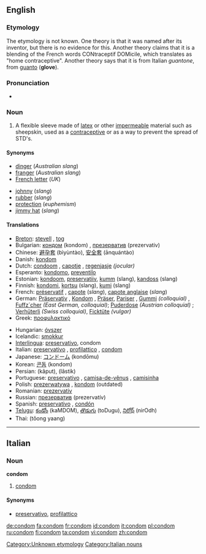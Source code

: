 ==English==
{{wikipedia}}

===Etymology===
The etymology is not known.  One theory is that it was named after its inventor, but there is no evidence for this.  Another theory claims that it is a blending of the French words CONtraceptif DOMicile, which translates as "home contraceptive".  Another theory says that it is from Italian ''guantone'', from [[guanto]] ('''glove''').

===Pronunciation===
* {{audio|en-us-condom.ogg|Audio (US)}}

===Noun===
{{en-noun}}

# A flexible sleeve made of [[latex]] or other [[impermeable]] material such as sheepskin, used as a [[contraceptive]] or as a way to prevent the spread of STD's.

====Synonyms====
{{top2}}
* [[dinger]] (''Australian slang'')<!--haven't heard this since I was a kid though-->
* [[franger]] (''Australian slang'')
* [[French letter]] (''UK'')
{{mid2}}
* [[johnny]] (''slang'')
* [[rubber]] (''slang'')
* [[protection]] (''euphemism'')
* [[jimmy hat]] (''slang'')
{{bottom}}

====Translations====
{{top}}
* [[Breton]]: [[stevell]] {{f}}, [[tog]] {{m}}
* Bulgarian: [[кондом]] (kondom) {{m}}, [[презерватив]] (prezervativ) {{m}}
* Chinese: [[避孕套]] (bìyùntào), [[安全套]] (ānquántào)
* Danish: [[kondom]]
* Dutch: [[condoom]] {{m}}, [[capotje]] {{n}}, [[regenjasje]] {{n}} ''(jocular)''
* Esperanto: [[kondomo]], [[preventilo]]
* Estonian: [[kondoom]], [[preservatiiv]], [[kumm]] (slang), [[kandoss]] (slang)
* Finnish: [[kondomi]], [[kortsu]] (slang), [[kumi]] (slang)
* French: [[préservatif]] {{m}}, [[capote]] {{f}} (''slang''), [[capote anglaise]] {{f}} (''slang'')
* German: [[Präservativ]] {{n}}, [[Kondom]] {{n}}, [[Präser]], [[Pariser]] , [[Gummi]] ''(colloquial)'' {{n}}, [[Fuffz´cher]] ''(East German, colloquial)''; [[Puderdose]] ''(Austrian colloquial)'' {{f}}; [[Verhüterli]] ''(Swiss colloquial)'', [[Ficktüte]] {{f}} ''(vulgar)''
* Greek: [[προφυλακτικό]]{{n}}
{{mid}}
* Hungarian: [[óvszer]]
* Icelandic: [[smokkur]]
* [[Interlingua]]: [[preservativo]], condom
* Italian: [[preservativo]] {{m}}, [[profilattico]] {{m}}, [[condom#Italian|condom]] {{m}}
* Japanese: [[コンドーム]] (kondōmu)
* Korean: [[콘돔]] (kondom)
* Persian: {{FAchar|[[کاپوت]]}} (kâput), {{FAchar|[[لاستیک]]}} (lâstik)
* Portuguese: [[preservativo]] {{m}}, [[camisa-de-vênus]] {{f}}, [[camisinha]] {{f}}
* Polish: [[prezerwatywa]] {{f}}, [[kondom]] {{m}} (outdated)
* Romanian: [[prezervativ]] {{n}}
* Russian: [[презерватив]] (prezervatív) {{m}}
* Spanish: [[preservativo]] {{m}}, [[condón]] {{m}}
* [[Telugu]]: [[కండోం]] (kaMDOM), [[తొడుగు]] (toDugu), [[నిరోధ్]] (nirOdh)
* Thai: {{THchar|[[ถุงยาง]]}} (tŏong yaang)
{{bottom}}

[[Category:Unknown etymology]]

----

==Italian==

===Noun===
'''condom''' {{m}} {{inv}}

# [[condom#English|condom]]

====Synonyms====
* [[preservativo]], [[profilattico]]

[[Category:Italian nouns]]

[[de:condom]]
[[fa:condom]]
[[fr:condom]]
[[id:condom]]
[[it:condom]]
[[pl:condom]]
[[ru:condom]]
[[fi:condom]]
[[ta:condom]]
[[vi:condom]]
[[zh:condom]]